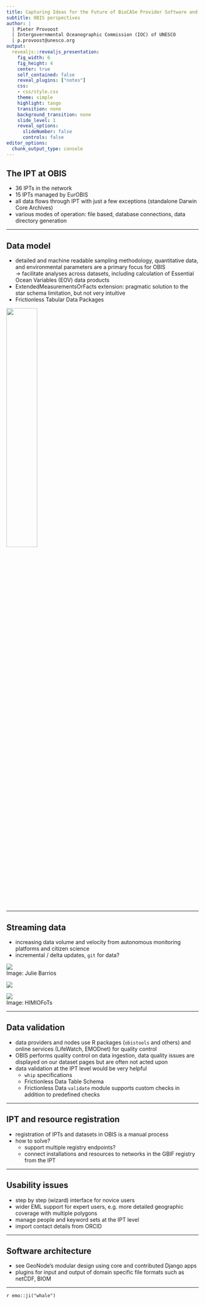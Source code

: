```yaml
---
title: Capturing Ideas for the Future of BioCASe Provider Software and the GBIF Integrated Publishing Toolkit (IPT)
subtitle: OBIS perspectives
author: | 
  | Pieter Provoost
  | Intergovernmental Oceanographic Commission (IOC) of UNESCO 
  | p.provoost@unesco.org
output:
  revealjs::revealjs_presentation:
    fig_width: 6
    fig_height: 4
    center: true
    self_contained: false
    reveal_plugins: ["notes"]
    css:
    - css/style.css
    theme: simple
    highlight: tango
    transition: none
    background_transition: none
    slide_level: 1
    reveal_options:
      slideNumber: false
      controls: false
editor_options: 
  chunk_output_type: console
---
```


## The IPT at OBIS

- 36 IPTs in the network
- 15 IPTs managed by EurOBIS
- all data flows through IPT with just a few exceptions (standalone Darwin Core Archives)
- various modes of operation: file based, database connections, data directory generation

---

## Data model

- detailed and machine readable sampling methodology, quantitative data, and environmental parameters are a primary focus for OBIS <br/>&rarr; facilitate analyses across datasets, including calculation of Essential Ocean Variables (EOV) data products
- ExtendedMeasurementsOrFacts extension: pragmatic solution to the star schema limitation, but not very intuitive
- Frictionless Tabular Data Packages

<img src="images/envdata.png" style="width: 40%;"/>

---

## Streaming data

- increasing data volume and velocity from autonomous monitoring platforms and citizen science
- incremental / delta updates, `git` for data?

<div class="imagerow">
<div class="imagecell">
<img src="images/zooglider.png"/>
<br/><span class="caption">Image: Julie Barrios</span>
</div>
<div class="imagecell">
<img src="images/eol.jpg"/>
</div>
<div class="imagecell">
<img src="images/ferrybox.jpg" />
<br/><span class="caption">Image: HIMIOFoTs</span>
</div>

---

## Data validation

- data providers and nodes use R packages (`obistools` and others) and online services (LifeWatch, EMODnet) for quality control
- OBIS performs quality control on data ingestion, data quality issues are displayed on our dataset pages but are often not acted upon
- data validation at the IPT level would be very helpful
  - `whip` specifications
  - Frictionless Data Table Schema
  - Frictionless Data `validate` module supports custom checks in addition to predefined checks

---

## IPT and resource registration

- registration of IPTs and datasets in OBIS is a manual process
- how to solve?
  - support multiple registry endpoints?
  - connect installations and resources to networks in the GBIF registry from the IPT

---

## Usability issues

- step by step (wizard) interface for novice users
- wider EML support for expert users, e.g. more detailed geographic coverage with multiple polygons
- manage people and keyword sets at the IPT level
- import contact details from ORCID

---

## Software architecture

- see GeoNode's modular design using core and contributed Django apps
- plugins for input and output of domain specific file formats such as netCDF, BIOM

---

`r emo::ji("whale")`
